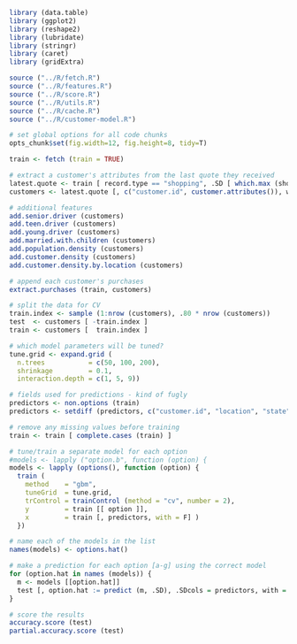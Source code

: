 ```r

library (data.table)
library (ggplot2)
library (reshape2)
library (lubridate)
library (stringr)
library (caret)
library (gridExtra)

source ("../R/fetch.R")
source ("../R/features.R")
source ("../R/score.R")
source ("../R/utils.R")
source ("../R/cache.R")
source ("../R/customer-model.R")

# set global options for all code chunks
opts_chunk$set(fig.width=12, fig.height=8, tidy=T)
```



```r

train <- fetch (train = TRUE)

# extract a customer's attributes from the last quote they received
latest.quote <- train [ record.type == "shopping", .SD [ which.max (shopping.pt) ], by = customer.id ]
customers <- latest.quote [, c("customer.id", customer.attributes()), with = FALSE ]

# additional features
add.senior.driver (customers)
add.teen.driver (customers)
add.young.driver (customers)
add.married.with.children (customers)
add.population.density (customers)
add.customer.density (customers)
add.customer.density.by.location (customers)

# append each customer's purchases
extract.purchases (train, customers)

# split the data for CV
train.index <- sample (1:nrow (customers), .80 * nrow (customers))
test  <- customers [ -train.index ]
train <- customers [  train.index ]

# which model parameters will be tuned?
tune.grid <- expand.grid (
  n.trees           = c(50, 100, 200), 
  shrinkage         = 0.1,
  interaction.depth = c(1, 5, 9))

# fields used for predictions - kind of fugly
predictors <- non.options (train) 
predictors <- setdiff (predictors, c("customer.id", "location", "state"))

# remove any missing values before training
train <- train [ complete.cases (train) ]

# tune/train a separate model for each option
#models <- lapply ("option.b", function (option) {
models <- lapply (options(), function (option) {
  train (
    method    = "gbm", 
    tuneGrid  = tune.grid,
    trControl = trainControl (method = "cv", number = 2),
    y         = train [[ option ]],
    x         = train [, predictors, with = F] )
  })

# name each of the models in the list
names(models) <- options.hat()

# make a prediction for each option [a-g] using the correct model
for (option.hat in names (models)) {
  m <- models [[option.hat]]
  test [, option.hat := predict (m, .SD), .SDcols = predictors, with = FALSE ]
}

# score the results
accuracy.score (test)
partial.accuracy.score (test)

```

